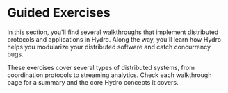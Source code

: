 # Guided Exercises

In this section, you'll find several walkthroughs that implement distributed protocols and applications in Hydro. Along the way, you'll learn how Hydro helps you modularize your distributed software and catch concurrency bugs.

These exercises cover several types of distributed systems, from coordination protocols to streaming analytics. Check each walkthrough page for a summary and the core Hydro concepts it covers.
